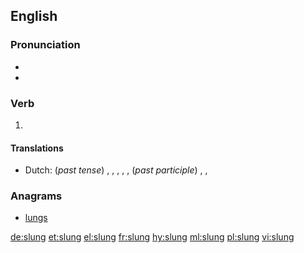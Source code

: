 ==English==

===Pronunciation===
* {{IPA|/ˈslʌŋ/|lang=en}}
* {{rhymes|ʌŋ|lang=en}}

===Verb===
{{head|en}}

# {{en-past of|sling}}

====Translations====
{{trans-top|simple past tense and past participle of sling}}
* Dutch: (''past tense'') {{t+|nl|slingerde}}, {{t+|nl|slingerden}}, {{t+|nl|wierp}}, {{t+|nl|wierpen}}, {{t+|nl|hing op}}, {{t|nl|hingen op}} (''past participle'') {{t+|nl|geslingerd}}, {{t+|nl|geworpen}}, {{t+|nl|opgehangen}}
{{trans-mid}}
{{trans-bottom}}

===Anagrams===
* [[lungs#English|lungs]]

[[de:slung]]
[[et:slung]]
[[el:slung]]
[[fr:slung]]
[[hy:slung]]
[[ml:slung]]
[[pl:slung]]
[[vi:slung]]